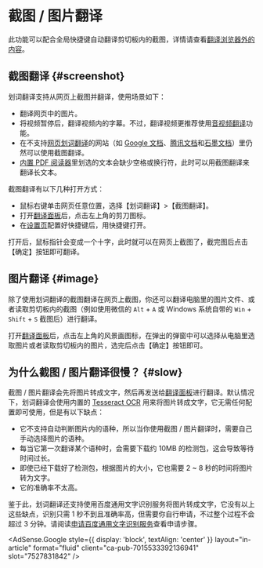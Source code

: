 
# 截图 / 图片翻译

此功能可以配合全局快捷键自动翻译剪切板内的截图，详情请查看[翻译浏览器外的内容](extra.mdx)。

## 截图翻译 {#screenshot}

划词翻译支持从网页上截图并翻译，使用场景如下：

- 翻译网页中的图片。
- 将视频暂停后，翻译视频内的字幕。不过，翻译视频更推荐使用[音视频翻译](video.md)功能。
- 在不支持[网页划词翻译](cross.mdx)的网站（如 [Google 文档](https://docs.google.com/)、[腾讯文档](https://docs.qq.com/)和[石墨文档](https://shimo.im/)）里仍然可以使用截图翻译。
- [内置 PDF 阅读器](pdf.mdx)里划选的文本会缺少空格或换行符，此时可以用截图翻译来翻译长文本。

截图翻译有以下几种打开方式：

- 鼠标右键单击网页任意位置，选择【划词翻译】>【截图翻译】。
- 打开[翻译面板](panel.mdx)后，点击左上角的剪刀图标。
- 在[设置页](options.mdx)配置好快捷键后，用快捷键打开。

打开后，鼠标指针会变成一个十字，此时就可以在网页上截图了，截完图后点击【确定】按钮即可翻译。

## 图片翻译 {#image}

除了使用划词翻译的截图翻译在网页上截图，你还可以翻译电脑里的图片文件、或者读取剪切板内的截图（例如使用微信的 `Alt` + `A` 或 Windows 系统自带的 `Win` + `Shift` + `S` 截图后）进行翻译。

打开[翻译面板](panel.mdx)后，点击左上角的风景画图标，在弹出的弹窗中可以选择从电脑里选取图片或者读取剪切板内的图片，选完后点击【确定】按钮即可。

## 为什么截图 / 图片翻译很慢？ {#slow}

截图 / 图片翻译会先将图片转成文字，然后再发送给[翻译面板](panel.mdx)进行翻译。默认情况下，划词翻译会使用内置的 [Tesseract OCR](https://tesseract-ocr.github.io/) 用来将图片转成文字，它无需任何配置即可使用，但是有以下缺点：

- 它不支持自动判断图片内的语种，所以当你使用截图 / 图片翻译时，需要自己手动选择图片的语种。
- 每当它第一次翻译某个语种时，会需要下载约 10MB 的检测包，这会导致等待时间过长。
- 即使已经下载好了检测包，根据图片的大小，它也需要 2 ~ 8 秒的时间将图片转为文字。
- 它的准确率不太高。

鉴于此，划词翻译还支持使用百度通用文字识别服务将图片转成文字，它没有以上这些缺点，识别只需 1 秒不到且准确率高，但需要你自行申请，不过整个过程不会超过 3 分钟。请阅读[申请百度通用文字识别服务](../services/baidu-ocr.mdx)查看申请步骤。

<AdSense.Google
  style={{ display: 'block', textAlign: 'center' }}
  layout="in-article"
  format="fluid"
  client="ca-pub-7015533392136941"
  slot="7527831842"
/>
